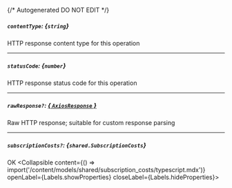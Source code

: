 {/* Autogenerated DO NOT EDIT  */}

##### `contentType`: *{`string`}*
HTTP response content type for this operation

---
##### `statusCode`: *{`number`}*
HTTP response status code for this operation

---
##### `rawResponse?`: [*{ `AxiosResponse` }*](https://axios-http.com/docs/res_schema)
Raw HTTP response; suitable for custom response parsing

---
##### `subscriptionCosts?`: *{`shared.SubscriptionCosts`}*
OK
<Collapsible content={() => import('/content/models/shared/subscription_costs/typescript.mdx')} openLabel={Labels.showProperties} closeLabel={Labels.hideProperties}>
</Collapsible>


